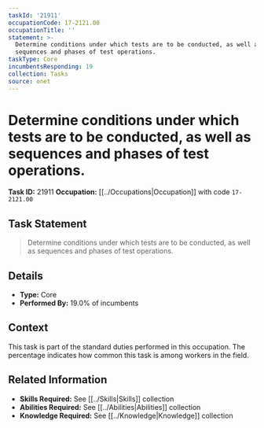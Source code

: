 ```yaml
---
taskId: '21911'
occupationCode: 17-2121.00
occupationTitle: ''
statement: >-
  Determine conditions under which tests are to be conducted, as well as
  sequences and phases of test operations.
taskType: Core
incumbentsResponding: 19
collection: Tasks
source: onet
---
```

# Determine conditions under which tests are to be conducted, as well as sequences and phases of test operations.

**Task ID:** 21911
**Occupation:** [[../Occupations|Occupation]] with code `17-2121.00`

## Task Statement

> Determine conditions under which tests are to be conducted, as well as sequences and phases of test operations.

## Details

- **Type:** Core
- **Performed By:** 19.0% of incumbents

## Context

This task is part of the standard duties performed in this occupation. The percentage indicates how common this task is among workers in the field.

## Related Information

- **Skills Required:** See [[../Skills|Skills]] collection
- **Abilities Required:** See [[../Abilities|Abilities]] collection
- **Knowledge Required:** See [[../Knowledge|Knowledge]] collection
